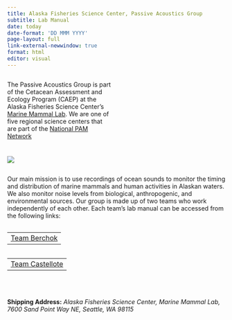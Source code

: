 ```yaml
---
title: Alaska Fisheries Science Center, Passive Acoustics Group
subtitle: Lab Manual
date: today
date-format: 'DD MMM YYYY'
page-layout: full
link-external-newwindow: true
format: html
editor: visual
---
```


```{=html}
<style type="text/css">
h1.title {
  color: SteelBlue;
  font-size: 32px;
  text-align: left;
  margin-bottom:-20px;
}
h1.subtitle {
    color: blue;
    font-size: 32px;
    text-align: left;
    margin-bottom:-20px;
}
</style>
```
::: {.column width="48%"}
<p style="padding-top:0px;">

The Passive Acoustics Group is part of the Cetacean Assessment and Ecology Program (CAEP) at the Alaska Fisheries Science Center's [Marine Mammal Lab](https://www.fisheries.noaa.gov/about/marine-mammal-laboratory).  We are one of five regional science centers that are part of the [National PAM Network](https://nmfs-ost.github.io/PAM_National_Network/)

</p>
:::


::: {.column width="48%"}
<p style="padding-top:10px;">
![](content/images/AFSCImages/AlaskaIcon.png){fig-alt="" fig-align="center"}
</p>
:::
</p>
Our main mission is to use recordings of ocean sounds to monitor the timing and distribution of marine mammals and human activities in Alaskan waters. We also monitor noise levels from biological, anthropogenic, and environmental sources. Our group is made up of two teams who work independently of each other. Each team's lab manual can be accessed from the following links:

::: {.column width="48%"}
|   |
|:---:|
|[Team Berchok](https://nmfs-ost.github.io/PAM_template_lab_manual/content/LabManagement.html)

:::

::: {.column width="48%"}
|   |
|:---:|
|[Team Castellote](https://nmfs-ost.github.io/PAM_template_lab_manual/content/LabManagement.html)

:::
<p style="padding-bottom:20px;">
</p>
**Shipping Address:** *Alaska Fisheries Science Center, Marine Mammal Lab, 7600 Sand Point Way NE, Seattle, WA 98115*



